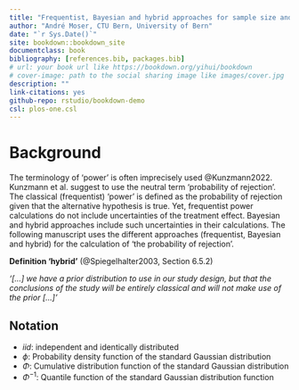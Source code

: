 ```yaml
--- 
title: "Frequentist, Bayesian and hybrid approaches for sample size and power calculations"
author: "André Moser, CTU Bern, University of Bern"
date: "`r Sys.Date()`"
site: bookdown::bookdown_site
documentclass: book
bibliography: [references.bib, packages.bib]
# url: your book url like https://bookdown.org/yihui/bookdown
# cover-image: path to the social sharing image like images/cover.jpg
description: ""
link-citations: yes
github-repo: rstudio/bookdown-demo
csl: plos-one.csl
---
```


# Background

The terminology of 'power' is often imprecisely used @Kunzmann2022. Kunzmann et al. suggest to use the neutral term 'probability of rejection'. The classical (frequentist) 'power' is defined as the probability of rejection given that the alternative hypothesis is true. Yet, frequentist power calculations do not include uncertainties of the treatment effect. Bayesian and hybrid approaches include such uncertainties in their calculations. The following manuscript uses the different approaches (frequentist, Bayesian and hybrid) for the calculation of 'the probability of rejection'.

**Definition 'hybrid'** (@Spiegelhalter2003, Section 6.5.2)

*'[...] we have a prior distribution to use in our study design, but that the conclusions of the study will be entirely classical and will not make use of the prior [...]'*

## Notation

- $iid$: independent and identically distributed
- $\phi$: Probability density function of the standard Gaussian distribution
- $\Phi$: Cumulative distribution function of the standard Gaussian distribution
- $\Phi^{-1}$: Quantile function of the standard Gaussian distribution function